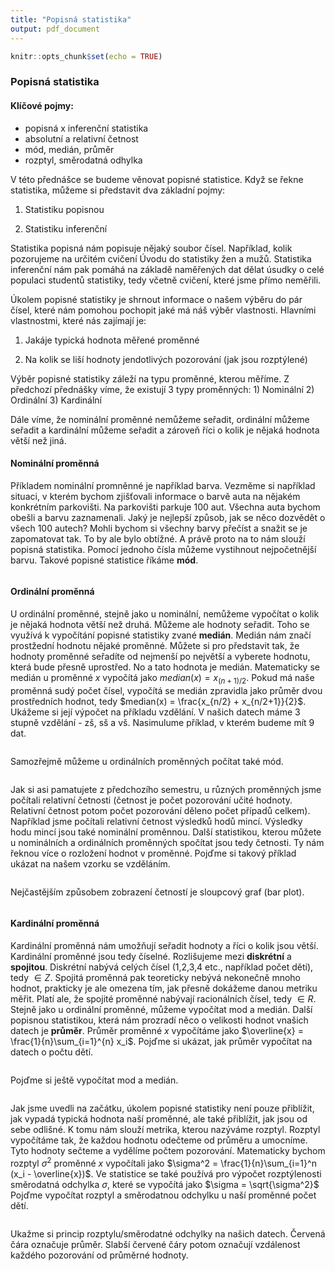 ```yaml
---
title: "Popisná statistika"
output: pdf_document
---
```


```r
knitr::opts_chunk$set(echo = TRUE)
```

### Popisná statistika

#### Klíčové pojmy:
 * popisná x inferenční statistika
 * absolutní a relativní četnost
 * mód, medián, průměr
 * rozptyl, směrodatná odhylka


V této přednášce se budeme věnovat popisné statistice. Když se řekne statistika, můžeme si představit dva základní pojmy:


1) Statistiku popisnou 

2) Statistiku inferenční


Statistika popisná nám popisuje nějaký soubor čísel. Například, kolik pozorujeme na určitém cvičení Úvodu do statistiky žen a mužů. Statistika inferenční nám pak pomáhá na základě naměřených dat dělat úsudky o celé populaci studentů statistiky, tedy včetně cvičení, které jsme přímo neměřili.

Úkolem popisné statistiky je shrnout informace o našem výběru do pár čísel, které nám pomohou pochopit jaké má náš výběr vlastnosti. Hlavními vlastnostmi, které nás zajímají je:

1) Jakáje typická hodnota měřené proměnné

2) Na kolik se liší hodnoty jendotlivých pozorování (jak jsou rozptýlené)


Výběr popisné statistiky záleží na typu proměnné, kterou měříme. Z předchozí přednášky víme, že existují 3 typy proměnných:
1) Nominální
2) Ordinální
3) Kardinální

Dále víme, že nominální proměnné nemůžeme seřadit, ordinální můžeme seřadit a kardinální můžeme seřadit a zároveň říci o kolik je nějaká hodnota větší než jiná. 


#### Nominální proměnná
Příkladem nominální promněnné je například barva. Vezměme si například situaci, v kterém bychom zjišťovali informace o barvě auta na nějakém konkrétním parkovišti. Na parkovišti parkuje 100 aut. Všechna auta bychom obešli a barvu zaznamenali. Jaký je nejlepší způsob, jak se něco dozvědět o všech 100 autech? Mohli bychom si všechny barvy přečíst a snažit se je zapomatovat tak. To by ale bylo obtížné. A právě proto na to nám slouží popisná statistika. Pomocí jednoho čísla můžeme vystihnout nejpočetnější barvu. Takové popisné statistice říkáme **mód**.
```r
```


#### Ordinální proměnná

U ordinální proměnné, stejně jako u nominální, nemůžeme vypočítat o kolik je nějaká hodnota větší než druhá. Můžeme ale hodnoty seřadit. Toho se využívá k vypočítání popisné statistiky zvané **medián**. Medián nám značí prostžední hodnotu nějaké proměnné. Můžete si pro představit tak, že hodnoty proměnné seřadíte od nejmenší po největší a vyberete hodnotu, která bude přesně uprostřed. No a tato hodnota je medián. Matematicky se medián u proměnné $x$ vypočítá jako $median(x) = x_{(n + 1)/2}$. Pokud má naše proměnná sudý počet čísel, vypočítá se medián zpravidla jako průměr dvou prostředních hodnot, tedy $median(x) = \frac{x_{n/2} + x_{n/2+1}}{2}$. Ukážeme si její výpočet na příkladu vzdělání. V našich datech máme 3 stupně vzdělání - zš, sš a vš. Nasimulume příklad, v kterém budeme mít 9 dat.

```r
```


Samozřejmě můžeme u ordinálních proměnných počítat také mód.
```r
```

Jak si asi pamatujete z předchozího semestru, u různých proměnných jsme počítali relativní četnosti (četnost je počet pozorování učité hodnoty. Relativní četnost potom počet pozorování děleno počet případů celkem). Například jsme počítali relativní četnost výsledků hodů mincí. Výsledky hodu mincí jsou také nominální proměnnou. Další statistikou, kterou můžete u nominálních a ordinálních proměnných spočítat jsou tedy četnosti. Ty nám řeknou více o rozložení hodnot v proměnné. Pojďme si takový příklad ukázat na našem vzorku se vzděláním.

```r
```

Nejčastějším způsobem zobrazení četností je sloupcový graf (bar plot). 

```r
```


#### Kardinální proměnná

Kardinální proměnná nám umožňují seřadit hodnoty a říci o kolik jsou větší. Kardinální proměnné jsou tedy číselné. Rozlišujeme mezi **diskrétní** a **spojitou**. Diskrétní nabývá celých čísel (1,2,3,4 etc., například počet dětí), tedy $\in Z$. Spojitá proměnná pak teoreticky nebývá nekonečně mnoho hodnot, prakticky je ale omezena tím, jak přesně dokážeme danou metriku měřit. Platí ale, že spojité proměnné nabývají racionálních čísel, tedy $\in R$. Stejně jako u ordinální proměnné, můžeme vypočítat mod a medián. Další popisnou statistikou, která nám prozradí něco o velikosti hodnot vnašich datech je **průměr**. Průměr proměnné $x$ vypočítáme jako $\overline{x} = \frac{1}{n}\sum_{i=1}^{n} x_i$. Pojďme si ukázat, jak průměr vypočítat na datech o počtu dětí.

```r
```


Pojďme si ještě vypočítat mod a medián.
```r
```


Jak jsme uvedli na začátku, úkolem popisné statistiky není pouze přiblížit, jak vypadá typická hodnota naší proměnné, ale také přiblížit, jak jsou od sebe odlišné. K tomu nám slouží metrika, kterou nazýváme rozptyl. Rozptyl vypočítáme tak, že každou hodnotu odečteme od průměru a umocníme. Tyto hodnoty sečteme a vydělíme počtem pozorování. Matematicky bychom rozptyl $\sigma^2$ proměnné $x$ vypočítali jako $\sigma^2 = \frac{1}{n}\sum_{i=1}^n (x_i - \overline{x})$. Ve statistice se také používá pro výpočet rozptýlenosti směrodatná odchylka $\sigma$, které se vypočítá jako $\sigma = \sqrt{\sigma^2}$  Pojďme vypočítat rozptyl a směrodatnou odchylku u naší proměnné počet dětí.
```r
```


Ukažme si princip rozptylu/směrodatné odchylky na našich datech. Červená čára označuje průměr. Slabší červené čáry potom označují vzdálenost každého pozorování od průměrné hodnoty. 
